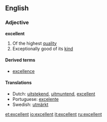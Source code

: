 ==English==
===Adjective===
'''excellent'''

#Of the highest [[quality]]
#Exceptionally good of its [[kind]]

====Derived terms====
*[[excellence]]

====Translations====
*Dutch: [[uitstekend]], [[uitmuntend]], [[excellent]]
*Portuguese: [[excelente]]
*Swedish: [[utmärkt]]

[[et:excellent]]
[[io:excellent]]
[[it:excellent]]
[[ru:excellent]]